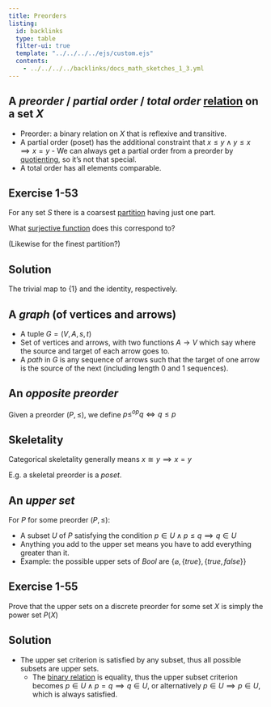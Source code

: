 ```yaml
---
title: Preorders
listing:
  id: backlinks
  type: table
  filter-ui: true
  template: "../../../../ejs/custom.ejs"
  contents:
    - ../../../../backlinks/docs_math_sketches_1_3.yml
---
```



::: {.callout-tip icon=false collapse=false}
## A *preorder* / *partial order* / *total order* [relation](2.qmd#relation) on a set $X$
<div id="preorder"/></div>

- Preorder: a binary relation on $X$ that is reflexive and transitive.
- A partial order (poset) has the additional constraint that $x \leq y \land y \leq x \implies x=y$
      - We can always get a partial order from a preorder by [quotienting](2.qmd#quotient), so it's not that special.
- A total order has all elements comparable.
:::

::: {.callout-important icon=false collapse=false}
## Exercise 1-53

<div id="1-53"/></div>
For any set $S$ there is a coarsest [partition](2.qmd#partition) having just one part.

What [surjective function](2.qmd#function) does this correspond to?

(Likewise for the finest partition?)

::: {.callout-note collapse=true appearance="minimal"}
## Solution
The trivial map to $\{1\}$ and the identity, respectively.
:::
:::


::: {.callout-tip icon=false collapse=false}
## A *graph* (of vertices and arrows)
<div id="graph"/></div>
- A tuple $G=(V, A, s, t)$
- Set of vertices and arrows, with two functions $A\rightarrow V$ which say where the source and target of each arrow goes to.
- A *path* in $G$ is any sequence of arrows such that the target of one arrow is the source of the next (including length 0 and 1 sequences).
:::

::: {.callout-tip icon=false collapse=false}
## An *opposite preorder*
<div id="opposite-preorder"/></div>
Given a preorder $(P, \leq)$, we define $p \leq^{op} q \iff q \leq p$
:::

::: {.callout-tip icon=false collapse=false}
## Skeletality
<div id="skeletality"/></div>
Categorical skeletality generally means $x \cong y \implies x = y$

E.g. a skeletal preorder is a *poset*.
:::

::: {.callout-tip icon=false collapse=false}
## An *upper set*
<div id="upper-set"/></div>
For $P$ for some preorder $(P, \leq)$:

- A subset $U$ of $P$ satisfying the condition $p \in U \land p \leq q \implies q \in U$
- Anything you add to the upper set means you have to add everything greater than it.
- Example: the possible upper sets of $Bool$ are $\{\varnothing, \{true\}, \{true, false\}\}$
:::

::: {.callout-important icon=false collapse=false}
## Exercise 1-55

<div id="1-55"/></div> Prove that the upper sets on a discrete preorder for some set $X$ is simply the power set $P(X)$

::: {.callout-note collapse=true appearance="minimal"}
## Solution

- The upper set criterion is satisfied by any subset, thus all possible subsets are upper sets.
    - The [binary relation](2.qmd#relation) is equality, thus the upper subset criterion becomes $p \in U \land p = q \implies q \in U$, or alternatively $p \in U \implies p \in U$, which is always satisfied.
:::
:::